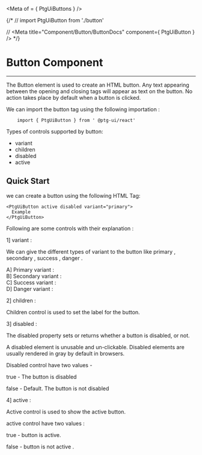 

<Meta of = { PtgUiButtons } />

{/* // import PtgUiButton from './button'

// <Meta title="Component/Button/ButtonDocs" component={ PtgUiButton }    /> */}


# Button Component


 ---
 The Button element is used to create an HTML button. Any text appearing between the opening and closing tags will appear as text on the button. No action takes place by default 
 when a button is clicked.

 We can import the button tag using the following importation : 

```
    import { PtgUiButton } from ' @ptg-ui/react'
```    

 Types of controls supported by button:

 - variant
 - children
 - disabled
 - active
 


 ## Quick Start
 
 we can create a button using the following HTML Tag: 


```
<PtgUiButton active disabled variant="primary">
  Example
</PtgUiButton>

```

 Following are some controls with their explanation :

 1] variant :

  We can give the different types of variant to the button like primary , secondary , success , danger .       

  A] Primary variant : <Canvas of={PtgUiButtons.Primary} />   
  B] Secondary variant : <Canvas of={PtgUiButtons.Secondary} />   
  C] Success variant :  <Canvas of={PtgUiButtons.Success} />   
  D] Danger variant : <Canvas of={PtgUiButtons.Danger} />   


 2] children :

 Children control is used to set the label for the button.

 <Canvas of={PtgUiButtons.Children} />   


 3] disabled :

 The disabled property sets or returns whether a button is disabled, or not.

 A disabled element is unusable and un-clickable. Disabled elements are usually rendered in gray by default in browsers.

 Disabled control have two values -  

 true - The button is disabled

 false - Default. The button is not disabled

<Canvas of={PtgUiButtons.Disabled} />   


 4] active :

Active control is used to show the active button.

active control have two values :

true - button is active.

false - button is not active . 

<Canvas of={PtgUiButtons.Active} />